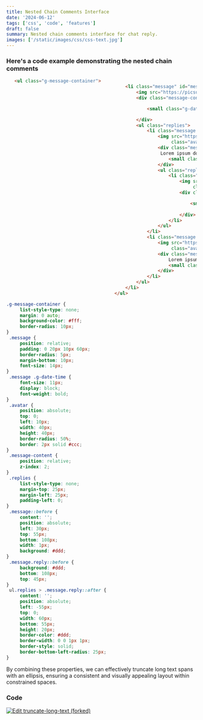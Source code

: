 ```yaml
---
title: Nested Chain Comments Interface
date: '2024-06-12'
tags: ['css', 'code', 'features']
draft: false
summary: Nested chain comments interface for chat reply.
images: ['/static/images/css/css-text.jpg']
---
```




### Here's a code example demonstrating the nested chain comments
```html
   <ul class="g-message-container">
                                            <li class="message" id="message-1">
                                                <img src="https://picsum.photos/40/40" alt="User 1" className="avatar"/>
                                                <div class="message-content">Lorem ipsum dolor sit amet, consectetur Lorem ipsum dolor sit amet, consectetur adipisicing elit. Asperiores earum expedita explicabo fuga harum quibusdam repellat sint sit. Alias distinctio harum illo incidunt, ipsum iusto natus quas voluptate. Ad amet assumenda cumque cupiditate deleniti doloremque facilis nobis omnis voluptate voluptates. Consequatur dignissimos dolor, doloremque earum excepturi explicabo fuga inventore ipsa laborum maxime nostrum pariatur quam quo quod quos, recusandae sed sequi tenetur unde velit? Animi aspernatur consectetur eum fugiat iste, libero molestias nemo reiciendis sequi? Consequuntur dolorem ducimus, eos et illum impedit incidunt magni nobis officiis provident, quam quia quibusdam quidem vero voluptas! Deserunt harum nemo odio placeat quo quos!

                                                    <small class="g-date-time">12-20-2024 | 10:10am </small>

                                                </div>
                                                <ul class="replies">
                                                    <li class="message reply" id="reply-1-1">
                                                        <img src="https://picsum.photos/40/40" alt="User 2"
                                                             class="avatar"/>
                                                        <div class="message-content">
                                                         Lorem ipsum dolor sit amet, consectetur adipisicing elit. Ipsam iure, minima quam quo sit tenetur unde voluptas. Aut cum facilis iste quam sint! Ab asperiores dicta, distinctio, doloribus ea eum fugiat itaque laboriosam laborum mollitia omnis optio, tempore! A animi architecto at cumque debitis dignissimos ducimus exercitationem expedita fugit incidunt ipsum iusto labore laudantium minima mollitia nemo nulla praesentium quas rerum sapiente sit sunt, tempora tenetur. Ab delectus distinctio dolorum explicabo impedit, neque nihil non nostrum perspiciatis voluptatem. Blanditiis culpa est eveniet, expedita nam odio omnis quisquam quos reprehenderit saepe sint, sunt tempore voluptate? Consectetur corporis debitis deleniti doloribus esse ipsum laboriosam maxime mollitia necessitatibus officiis omnis qui quod recusandae rem sed sit soluta, vel voluptas voluptatibus voluptatum! Eligendi in magnam natus optio placeat possimus repellat reprehenderit, sequi, sit unde ut vel voluptates! Cum dolores iste libero nihil nostrum quaerat. Accusantium blanditiis deleniti dolor error facilis itaque nostrum odio possimus qui voluptate? Aspernatur aut eos est fugiat magnam natus numquam saepe. Ad commodi consequuntur debitis fugit officiis optio quos sed temporibus voluptas voluptatem. Amet asperiores assumenda eum ex iste laudantium maxime optio provident quo voluptatum. A aspernatur atque, debitis esse est nihil numquam praesentium provident? Beatae cumque debitis eos exercitationem hic incidunt iste mollitia quo rerum velit. Ad culpa delectus doloremque eligendi facilis labore possimus quam, recusandae soluta! At cum delectus esse excepturi facilis impedit in inventore, modi mollitia nihil perspiciatis quae quas sapiente totam ut voluptates voluptatibus. Adipisci alias consequuntur cumque deserunt doloremque dolores dolorum ducimus est explicabo, fugit harum impedit ipsam laboriosam laborum libero, molestiae, nihil nobis provident quia quos ratione soluta suscipit velit. Consequatur cum incidunt nemo odio voluptas? Amet animi asperiores aspernatur consequuntur delectus distinctio dolorum eaque eius, explicabo harum illo, iusto laboriosam molestiae mollitia, nam nesciunt nisi perferendis possimus praesentium quas reiciendis rem vero voluptatem.
                                                            <small class="g-date-time">12-20-2024 | 10:10am </small>
                                                        </div>
                                                        <ul class="replies">
                                                            <li class="message reply" id="reply-1-1-1">
                                                                <img src="https://picsum.photos/40/40" alt="User 3"
                                                                     class="avatar"/>
                                                                <div class="message-content">Lorem ipsum dolor sit amet, consectetur adipisicing elit. Accusantium corporis culpa eos minima natus praesentium ut! Animi architecto dolor, ducimus facere, iusto maiores nemo optio quisquam quos saepe ullam, velit.

                                                                    <small class="g-date-time">12-20-2024 |
                                                                        10:10am </small>
                                                                </div>
                                                            </li>
                                                        </ul>
                                                    </li>
                                                    <li class="message reply" id="reply-1-2">
                                                        <img src="https://picsum.photos/40/40" alt="User 4"
                                                             class="avatar"/>
                                                        <div class="message-content">
                                                            Lorem ipsum dolor sit amet, consectetur adipisicing elit. Dignissimos eaque enim similique! Ab architecto consectetur dignissimos ipsam nobis quasi qui quisquam quos sint voluptatibus. Cum iure maxime nobis quas recusandae.
                                                            <small class="g-date-time">12-20-2024 | 10:10am </small>
                                                        </div>
                                                    </li>
                                                </ul>
                                            </li>
                                        </ul>
```

```css
.g-message-container {
	 list-style-type: none;
	 margin: 0 auto;
	 background-color: #fff;
	 border-radius: 10px;
}
 .message {
	 position: relative;
	 padding: 0 20px 10px 60px;
	 border-radius: 5px;
	 margin-bottom: 10px;
	 font-size: 14px;
}
 .message .g-date-time {
	 font-size: 11px;
	 display: block;
	 font-weight: bold;
}
 .avatar {
	 position: absolute;
	 top: 0;
	 left: 10px;
	 width: 40px;
	 height: 40px;
	 border-radius: 50%;
	 border: 2px solid #ccc;
}
 .message-content {
	 position: relative;
	 z-index: 2;
}
 .replies {
	 list-style-type: none;
	 margin-top: 25px;
	 margin-left: 25px;
	 padding-left: 0;
}
 .message::before {
	 content: '';
	 position: absolute;
	 left: 30px;
	 top: 55px;
	 bottom: 108px;
	 width: 1px;
	 background: #ddd;
}
 .message.reply::before {
	 background: #ddd;
	 bottom: 108px;
	 top: 45px;
}
 ul.replies > .message.reply::after {
	 content: '';
	 position: absolute;
	 left: -55px;
	 top: 0;
	 width: 60px;
	 bottom: 55px;
	 height: 20px;
	 border-color: #ddd;
	 border-width: 0 0 1px 1px;
	 border-style: solid;
	 border-bottom-left-radius: 25px;
}

```

By combining these properties, we can effectively truncate long text spans with an ellipsis, ensuring a consistent and visually appealing layout within constrained spaces.

### Code

[![Edit truncate-long-text (forked)](https://codesandbox.io/static/img/play-codesandbox.svg)](https://codesandbox.io/p/sandbox/truncate-long-text-forked-5jnc66)

